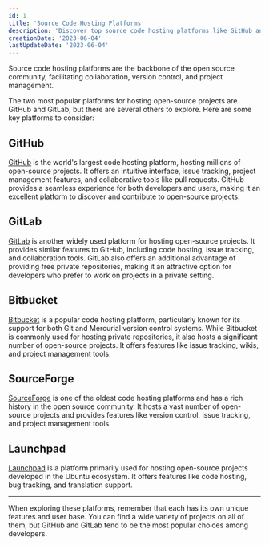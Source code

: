 ```yaml
---
id: 1
title: 'Source Code Hosting Platforms'
description: 'Discover top source code hosting platforms like GitHub and GitLab for hosting and collaborating on open-source projects.'
creationDate: '2023-06-04'
lastUpdateDate: '2023-06-04'
---
```

<p class="lead">Source code hosting platforms are the backbone of the open source community, facilitating collaboration, version control, and project management.</p>

The two most popular platforms for hosting open-source projects are GitHub and GitLab, but there are several others to explore. Here are some key platforms to consider:

## GitHub

[GitHub](https://github.com/) is the world's largest code hosting platform, hosting millions of open-source projects. It offers an intuitive interface, issue tracking, project management features, and collaborative tools like pull requests. GitHub provides a seamless experience for both developers and users, making it an excellent platform to discover and contribute to open-source projects.

## GitLab

[GitLab](https://gitlab.com/) is another widely used platform for hosting open-source projects. It provides similar features to GitHub, including code hosting, issue tracking, and collaboration tools. GitLab also offers an additional advantage of providing free private repositories, making it an attractive option for developers who prefer to work on projects in a private setting.

## Bitbucket

[Bitbucket](https://bitbucket.org/) is a popular code hosting platform, particularly known for its support for both Git and Mercurial version control systems. While Bitbucket is commonly used for hosting private repositories, it also hosts a significant number of open-source projects. It offers features like issue tracking, wikis, and project management tools.

## SourceForge

[SourceForge](https://sourceforge.net/) is one of the oldest code hosting platforms and has a rich history in the open source community. It hosts a vast number of open-source projects and provides features like version control, issue tracking, and project management tools.

## Launchpad

[Launchpad](https://launchpad.net/) is a platform primarily used for hosting open-source projects developed in the Ubuntu ecosystem. It offers features like code hosting, bug tracking, and translation support.

<hr/>

<p class="lead">When exploring these platforms, remember that each has its own unique features and user base. You can find a wide variety of projects on all of them, but GitHub and GitLab tend to be the most popular choices among developers.</p>
